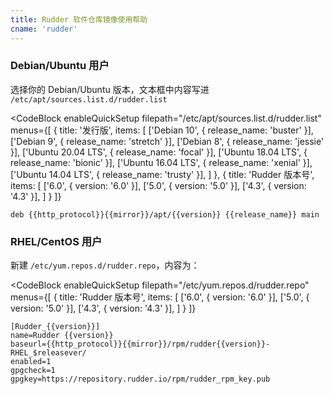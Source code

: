 ```yaml
---
title: Rudder 软件仓库镜像使用帮助
cname: 'rudder'
---
```


### Debian/Ubuntu 用户


选择你的 Debian/Ubuntu 版本，文本框中内容写进 `/etc/apt/sources.list.d/rudder.list`

<CodeBlock
  enableQuickSetup
  filepath="/etc/apt/sources.list.d/rudder.list"
  menus={[
    {
      title: '发行版',
      items: [
        ['Debian 10', { release_name: 'buster' }],
        ['Debian 9', { release_name: 'stretch' }],
        ['Debian 8', { release_name: 'jessie' }],
        ['Ubuntu 20.04 LTS', { release_name: 'focal' }],
        ['Ubuntu 18.04 LTS', { release_name: 'bionic' }],
        ['Ubuntu 16.04 LTS', { release_name: 'xenial' }],
        ['Ubuntu 14.04 LTS', { release_name: 'trusty' }],
      ]
    },
    {
      title: 'Rudder 版本号',
      items: [
        ['6.0', { version: '6.0' }],
        ['5.0', { version: '5.0' }],
        ['4.3', { version: '4.3' }],
      ]
    }
  ]}
>

```properties
deb {{http_protocol}}{{mirror}}/apt/{{version}} {{release_name}} main
```

</CodeBlock>

### RHEL/CentOS 用户

新建 `/etc/yum.repos.d/rudder.repo`，内容为：

<CodeBlock
  enableQuickSetup
  filepath="/etc/yum.repos.d/rudder.repo"
  menus={[
    {
      title: 'Rudder 版本号',
      items: [
        ['6.0', { version: '6.0' }],
        ['5.0', { version: '5.0' }],
        ['4.3', { version: '4.3' }],
      ]
    }
  ]}
>

```
[Rudder_{{version}}]
name=Rudder {{version}}
baseurl={{http_protocol}}{{mirror}}/rpm/rudder{{version}}-RHEL_$releasever/
enabled=1
gpgcheck=1
gpgkey=https://repository.rudder.io/rpm/rudder_rpm_key.pub
```

</CodeBlock>
